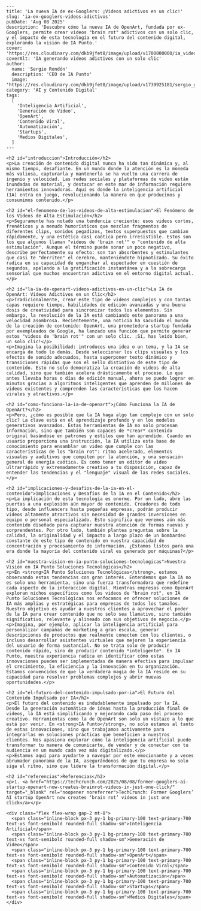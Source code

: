 ```
---
title: 'La nueva IA de ex-Googlers: ¡Videos adictivos en un clic!'
slug: 'ia-ex-googlers-videos-adictivos'
pubDate: 'Aug 08 2025'
description: 'Descubre cómo la nueva IA de OpenArt, fundada por ex-Googlers, permite crear videos "brain rot" adictivos con un solo clic, y el impacto de esta tecnología en el futuro del contenido digital, explorando la visión de IA Punto.'
cover: 'https://res.cloudinary.com/dkb9jfet8/image/upload/v1700000000/ia_video_generation_brain_rot.jpg'
coverAlt: 'IA generando videos adictivos con un solo clic'
author:
  name: 'Sergio Rondón'
  description: 'CEO de IA Punto'
  image: 'https://res.cloudinary.com/dkb9jfet8/image/upload/v1739925181/sergio_gdcaeh.png'
category: 'AI y Contenido Digital'
tags:
  [
    'Inteligencia Artificial',
    'Generación de Video',
    'OpenArt',
    'Contenido Viral',
    'Automatización',
    'Startups',
    'Medios Digitales',
  ]
---

<h2 id="introduccion">Introducción</h2>
<p>La creación de contenido digital nunca ha sido tan dinámica y, al mismo tiempo, desafiante. En un mundo donde la atención es la moneda más valiosa, capturarla y mantenerla se ha vuelto una carrera de ingenio y velocidad. Las redes sociales y plataformas de video están inundadas de material, y destacar en este mar de información requiere herramientas innovadoras. Aquí es donde la inteligencia artificial (IA) entra en juego, revolucionando la manera en que producimos y consumimos contenido.</p>

<h2 id="el-fenomeno-de-los-videos-de-alta-estimulacion">El Fenómeno de los Videos de Alta Estimulación</h2>
<p>Seguramente has notado una tendencia creciente: esos videos cortos, frenéticos y a menudo humorísticos que mezclan fragmentos de diferentes clips, sonidos pegadizos, textos superpuestos que cambian rápidamente, y una estética casi caótica pero irresistible. Estos son los que algunos llaman "videos de 'brain rot'" o "contenido de alta estimulación". Aunque el término puede sonar un poco negativo, describe perfectamente su efecto: son tan absorbentes y estimulantes que casi te "derriten" el cerebro, manteniéndote hipnotizado. Su éxito radica en su capacidad de enganchar al espectador en cuestión de segundos, apelando a la gratificación instantánea y a la sobrecarga sensorial que muchos encuentran adictiva en el entorno digital actual.</p>

<h2 id="la-ia-de-openart-videos-adictivos-en-un-clic">La IA de OpenArt: Videos Adictivos en un Clic</h2>
<p>Tradicionalmente, crear este tipo de videos complejos y con tantas capas requiere tiempo, habilidades de edición avanzadas y una buena dosis de creatividad para sincronizar todos los elementos. Sin embargo, la revolución de la IA está cambiando este panorama a una velocidad asombrosa. Recientemente, una noticia ha sacudido el mundo de la creación de contenido: OpenArt, una prometedora startup fundada por exempleados de Google, ha lanzado una función que permite generar estos "videos de 'brain rot'" con un solo clic. ¡Sí, has leído bien, un solo clic!</p>
<p>Imagina la posibilidad: introduces una idea o un tema, y la IA se encarga de todo lo demás. Desde seleccionar los clips visuales y los efectos de sonido adecuados, hasta superponer texto dinámico y transiciones rápidas que son el sello distintivo de este tipo de contenido. Esto no solo democratiza la creación de videos de alta calidad, sino que también acelera drásticamente el proceso. Lo que antes llevaba horas o días de edición manual, ahora se puede lograr en minutos gracias a algoritmos inteligentes que aprenden de millones de videos existentes y comprenden las características que los hacen virales y atractivos.</p>

<h2 id="como-funciona-la-ia-de-openart">¿Cómo Funciona la IA de OpenArt?</h2>
<p>Pero, ¿cómo es posible que la IA haga algo tan complejo con un solo clic? La clave está en el aprendizaje profundo y en los modelos generativos avanzados. Estas herramientas de IA no solo procesan información, sino que también son capaces de *crear* contenido original basándose en patrones y estilos que han aprendido. Cuando un usuario proporciona una instrucción, la IA utiliza esta base de conocimiento para ensamblar un video que cumple con las características de los "brain rot": ritmo acelerado, elementos visuales y auditivos que compiten por la atención, y una sensación general de energía caótica. Es como tener un editor de video ultrarrápido y extremadamente creativo a tu disposición, capaz de entender las tendencias y el "lenguaje" visual de las redes sociales.</p>

<h2 id="implicaciones-y-desafios-de-la-ia-en-el-contenido">Implicaciones y Desafíos de la IA en el Contenido</h2>
<p>La implicación de esta tecnología es enorme. Por un lado, abre las puertas a una explosión aún mayor de contenido. Creadores de todo tipo, desde influencers hasta pequeñas empresas, podrán producir videos altamente atractivos sin necesidad de grandes inversiones en equipo o personal especializado. Esto significa que veremos aún más contenido diseñado para capturar nuestra atención de formas nuevas y sorprendentes. Por otro lado, también plantea preguntas sobre la calidad, la originalidad y el impacto a largo plazo de un bombardeo constante de este tipo de contenido en nuestra capacidad de concentración y procesamiento de información. ¿Estamos listos para una era donde la mayoría del contenido viral es generado por máquinas?</p>

<h2 id="nuestra-vision-en-ia-punto-soluciones-tecnologicas">Nuestra Visión en IA Punto Soluciones Tecnológicas</h2>
<p>En <strong>IA Punto Soluciones Tecnológicas</strong>, estamos observando estas tendencias con gran interés. Entendemos que la IA no es solo una herramienta, sino una fuerza transformadora que redefine cada aspecto de la interacción digital. Mientras empresas como OpenArt exploran nichos específicos como los videos de "brain rot", en IA Punto Soluciones Tecnológicas nos enfocamos en ofrecer soluciones de IA más amplias y estratégicas para empresas de todos los tamaños. Nuestro objetivo es ayudar a nuestros clientes a aprovechar el poder de la IA para crear contenido que no solo sea llamativo, sino también significativo, relevante y alineado con sus objetivos de negocio.</p>
<p>Imagina, por ejemplo, aplicar la inteligencia artificial para personalizar campañas de marketing a gran escala, generar descripciones de productos que realmente conecten con los clientes, o incluso desarrollar asistentes virtuales que mejoren la experiencia del usuario de forma sustancial. No se trata solo de producir contenido rápido, sino de producir contenido *inteligente*. En IA Punto, nuestra experiencia radica en identificar cómo estas innovaciones pueden ser implementadas de manera efectiva para impulsar el crecimiento, la eficiencia y la innovación en tu organización. Estamos convencidos de que la verdadera magia de la IA reside en su capacidad para resolver problemas complejos y abrir nuevas oportunidades.</p>

<h2 id="el-futuro-del-contenido-impulsado-por-ia">El Futuro del Contenido Impulsado por IA</h2>
<p>El futuro del contenido es indudablemente impulsado por la IA. Desde la generación automática de ideas hasta la producción final de videos, la IA está simplificando y mejorando cada paso del proceso creativo. Herramientas como la de OpenArt son solo un vistazo a lo que está por venir. En <strong>IA Punto</strong>, no solo estamos al tanto de estas innovaciones, sino que trabajamos activamente para integrarlas en soluciones prácticas que beneficien a nuestros clientes. Nos apasiona explorar cómo la inteligencia artificial puede transformar tu manera de comunicarte, de vender y de conectar con tu audiencia en un mundo cada vez más digitalizado.</p>
<p>Estamos aquí para ayudarte a navegar por este emocionante y a veces abrumador panorama de la IA, asegurándonos de que tu empresa no solo siga el ritmo, sino que lidere la transformación digital.</p>

<h2 id="referencias">Referencias</h2>
<p>1. <a href="https://techcrunch.com/2025/08/08/former-googlers-ai-startup-openart-now-creates-brainrot-videos-in-just-one-click/" target="_blank" rel="noopener noreferrer">TechCrunch: Former Googlers’ AI startup OpenArt now creates ‘brain rot’ videos in just one click</a></p>

<div class="flex flex-wrap gap-2 mt-8">
  <span class="inline-block px-3 py-1 bg-primary-100 text-primary-700 text-xs font-semibold rounded-full shadow-sm">Inteligencia Artificial</span>
  <span class="inline-block px-3 py-1 bg-primary-100 text-primary-700 text-xs font-semibold rounded-full shadow-sm">Generación de Video</span>
  <span class="inline-block px-3 py-1 bg-primary-100 text-primary-700 text-xs font-semibold rounded-full shadow-sm">OpenArt</span>
  <span class="inline-block px-3 py-1 bg-primary-100 text-primary-700 text-xs font-semibold rounded-full shadow-sm">Contenido Viral</span>
  <span class="inline-block px-3 py-1 bg-primary-100 text-primary-700 text-xs font-semibold rounded-full shadow-sm">Automatización</span>
  <span class="inline-block px-3 py-1 bg-primary-100 text-primary-700 text-xs font-semibold rounded-full shadow-sm">Startups</span>
  <span class="inline-block px-3 py-1 bg-primary-100 text-primary-700 text-xs font-semibold rounded-full shadow-sm">Medios Digitales</span>
</div>
```